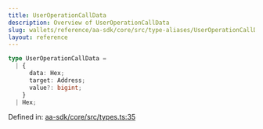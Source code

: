 ```yaml
---
title: UserOperationCallData
description: Overview of UserOperationCallData
slug: wallets/reference/aa-sdk/core/src/type-aliases/UserOperationCallData
layout: reference
---
```


```ts
type UserOperationCallData =
  | {
      data: Hex;
      target: Address;
      value?: bigint;
    }
  | Hex;
```

Defined in: [aa-sdk/core/src/types.ts:35](https://github.com/alchemyplatform/aa-sdk/blob/49e74eee8606f480b200b4612d00d950da8a8742/aa-sdk/core/src/types.ts#L35)
